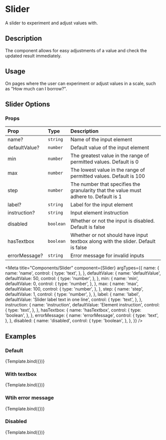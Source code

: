 

# Slider

A slider to experiment and adjust values with.

## Description

The component allows for easy adjustments of a value and check the updated result immediately.

## Usage

On pages where the user can experiment or adjust values in a scale, such as "How much can I borrow?".

## Slider Options

### Props

| Prop          | Type      | Description                                                                           |
| :------------ | :-------- | :------------------------------------------------------------------------------------ |
| name?         | `string`  | Name of the input element                                                             |
| defaultValue? | `number`  | Default value of the input element                                                    |
| min           | `number`  | The greatest value in the range of permitted values. Default is 0                     |
| max           | `number`  | The lowest value in the range of permitted values. Default is 100                     |
| step          | `number`  | The number that specifies the granularity that the value must adhere to. Default is 1 |
| label?        | `string`  | Label for the input element                                                           |
| instruction?  | `string`  | Input element instruction                                                             |
| disabled      | `boolean` | Whether or not the input is disabled. Default is false                                |
| hasTextbox    | `boolean` | Whether or not should have input textbox along with the slider. Default is false      |
| errorMessage? | `string`  | Error message for invalid inputs                                                      |

<Meta
  title="Components/Slider"
  component={Slider}
  argTypes={{
    name: {
      name: 'name',
      control: {
        type: 'text',
      },
    },
    defaultValue: {
      name: 'defaultValue',
      defaultValue: 50,
      control: {
        type: 'number',
      },
    },
    min: {
      name: 'min',
      defaultValue: 0,
      control: {
        type: 'number',
      },
    },
    max: {
      name: 'max',
      defaultValue: 100,
      control: {
        type: 'number',
      },
    },
    step: {
      name: 'step',
      defaultValue: 1,
      control: {
        type: 'number',
      },
    },
    label: {
      name: 'label',
      defaultValue: 'Slider label text in one line',
      control: {
        type: 'text',
      },
    },
    instruction: {
      name: 'instruction',
      defaultValue: 'Element instruction',
      control: {
        type: 'text',
      },
    },
    hasTextbox: {
      name: 'hasTextbox',
      control: {
        type: 'boolean',
      },
    },
    errorMessage: {
      name: 'errorMessage',
      control: {
        type: 'text',
      },
    },
    disabled: {
      name: 'disabled',
      control: {
        type: 'boolean',
      },
    },
  }}
/>

## Examples

### Default

<Canvas>
  <Story name="Default">{Template.bind({})}</Story>
</Canvas>

### With textbox

<Canvas>
  <Story
    name="Textbox"
    args={{
      hasTextbox: true,
    }}
  >
    {Template.bind({})}
  </Story>
</Canvas>

### Wtih error message

<Canvas>
  <Story
    name="Error"
    args={{
      hasTextbox: true,
      errorMessage: 'Error text can be quite long',
    }}
  >
    {Template.bind({})}
  </Story>
</Canvas>

### Disabled

<Canvas>
  <Story
    name="Disabled"
    args={{
      hasTextbox: true,
      disabled: true,
    }}
  >
    {Template.bind({})}
  </Story>
</Canvas>

